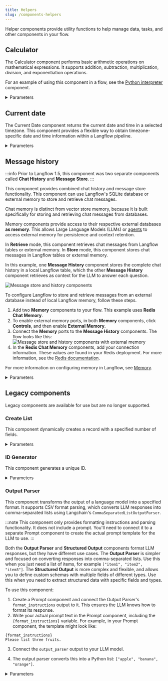 ```yaml
---
title: Helpers
slug: /components-helpers
---
```



Helper components provide utility functions to help manage data, tasks, and other components in your flow.

## Calculator

The Calculator component performs basic arithmetic operations on mathematical expressions. It supports addition, subtraction, multiplication, division, and exponentiation operations.

For an example of using this component in a flow, see the [Python interpreter](/components-processing#python-interpreter) component.

<details>
<summary>Parameters</summary>

| Name | Type | Description |
|------|------|-------------|
| expression | String | The arithmetic expression to evaluate, such as `4*4*(33/22)+12-20`. |

**Outputs**

| Name | Type | Description |
|------|------|-------------|
| result | Data | The calculation result as a Data object containing the evaluated expression. |

</details>

## Current date

The Current Date component returns the current date and time in a selected timezone. This component provides a flexible way to obtain timezone-specific date and time information within a Langflow pipeline.

<details>
<summary>Parameters</summary>

**Inputs**

| Name | Type | Description |
|------|------|-------------|
| timezone | String | The timezone for the current date and time. |

**Outputs**

| Name | Type | Description |
|------|------|-------------|
| current_date | String | The resulting current date and time in the selected timezone. |

</details>

## Message history

:::info
Prior to Langflow 1.5, this component was two separate components called **Chat History** and **Message Store**.
:::

This component provides combined chat history and message store functionality. This component can use Langflow's SQLite database or external memory to store and retrieve chat messages.

Chat memory is distinct from vector store memory, because it is built specifically for storing and retrieving chat messages from databases.

Memory components provide access to their respective external databases **as memory**. This allows Large Language Models (LLMs) or [agents](/agents) to access external memory for persistence and context retention.

In **Retrieve** mode, this component retrieves chat messages from Langflow tables or external memory.
In **Store** mode, this component stores chat messages in Langflow tables or external memory.

In this example, one **Message History** component stores the complete chat history in a local Langflow table, which the other **Message History** component retrieves as context for the LLM to answer each question.

![Message store and history components](/img/component-message-history-message-store.png)

To configure Langflow to store and retrieve messages from an external database instead of local Langflow memory, follow these steps.

1. Add two **Memory** components to your flow.
This example uses **Redis Chat Memory**.
2. To enable external memory ports, in both **Memory** components, click <Icon name="SlidersHorizontal" aria-hidden="true"/> **Controls**, and then enable **External Memory**.
3. Connect the **Memory** ports to the **Message History** components.
The flow looks like this:
![Message store and history components with external memory](/img/component-message-history-external-memory.png)
4. In the **Redis Chat Memory** components, add your connection information. These values are found in your Redis deployment. For more information, see the [Redis documentation](https://redis.io/docs/latest/).

For more information on configuring memory in Langflow, see [Memory](/memory).

<details>
<summary>Parameters</summary>

**Inputs**
| Name | Type | Description |
|------|------|-------------|
| memory | Memory | Retrieve messages from an external memory. If empty, the Langflow tables are used. |
| sender | String | Filter by sender type. |
| sender_name | String | Filter by sender name. |
| n_messages | Integer | The number of messages to retrieve. |
| session_id | String | The session ID of the chat. If empty, the current session ID parameter is used. |
| order | String | The order of the messages. |
| template | String | The template to use for formatting the data. It can contain the keys `{text}`, `{sender}` or any other key in the message data. |

**Outputs**
| Name | Type | Description |
|------|------|-------------|
| messages | Data | The retrieved messages as Data objects. |
| messages_text | Message | The retrieved messages formatted as text. |
| dataframe | DataFrame | A DataFrame containing the message data. |

</details>

## Legacy components

Legacy components are available for use but are no longer supported.

### Create List

This component dynamically creates a record with a specified number of fields.

<details>
<summary>Parameters</summary>

**Inputs**

| Name | Type | Description |
|------|------|-------------|
| n_fields | Integer | The number of fields to be added to the record. |
| text_key | String | The key used as text. |

**Outputs**

| Name | Type | Description |
|------|------|-------------|
| list | List | The dynamically created list with the specified number of fields. |

</details>

### ID Generator

This component generates a unique ID.

<details>
<summary>Parameters</summary>

**Inputs**

| Name | Type | Description |
|------|------|-------------|
| unique_id | String | The generated unique ID. |

**Outputs**

| Name | Type | Description |
|------|------|-------------|
| id | String | The generated unique ID. |

</details>

### Output Parser

This component transforms the output of a language model into a specified format. It supports CSV format parsing, which converts LLM responses into comma-separated lists using Langchain's `CommaSeparatedListOutputParser`.

:::note
This component only provides formatting instructions and parsing functionality. It does not include a prompt. You'll need to connect it to a separate Prompt component to create the actual prompt template for the LLM to use.
:::

Both the **Output Parser** and **Structured Output** components format LLM responses, but they have different use cases.
The **Output Parser** is simpler and focused on converting responses into comma-separated lists. Use this when you just need a list of items, for example `["item1", "item2", "item3"]`.
The **Structured Output** is more complex and flexible, and allows you to define custom schemas with multiple fields of different types. Use this when you need to extract structured data with specific fields and types.

To use this component:

1. Create a Prompt component and connect the Output Parser's `format_instructions` output to it. This ensures the LLM knows how to format its response.
2. Write your actual prompt text in the Prompt component, including the `{format_instructions}` variable.
For example, in your Prompt component, the template might look like:
```
{format_instructions}
Please list three fruits.
```
3. Connect the `output_parser` output to your LLM model.

4. The output parser converts this into a Python list: `["apple", "banana", "orange"]`.

<details>
<summary>Parameters</summary>

**Inputs**

| Name | Type | Description |
|------|------|-------------|
| parser_type | String | The parser type. Currently supports "CSV". |

**Outputs**

| Name | Type | Description |
|------|------|-------------|
| format_instructions | String | Pass to a prompt template to include formatting instructions for LLM responses. |
| output_parser | Parser | The constructed output parser that can be used to parse LLM responses. |

</details>

